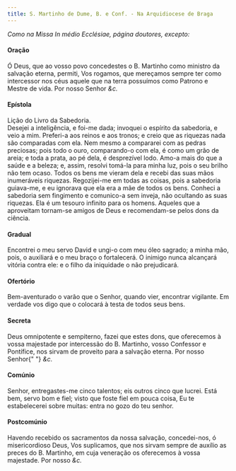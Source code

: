 ```yaml
---
title: S. Martinho de Dume, B. e Conf. - Na Arquidiocese de Braga
---
```


<em>Como na Missa In médio Ecclésiae, página doutores, excepto:</em>

<h4 class="text-center">Oração</h4>
<div class="container-fluid">
  <div class="row">
    <span class="text-justify"></div>
    <span class="text-justify">
      Ó Deus, que ao vosso povo concedestes o B. Martinho como ministro da
      salvação eterna, permiti, Vos rogamos, que mereçamos sempre ter como
      intercessor nos céus aquele que na terra possuímos como Patrono e Mestre
      de vida. Por nosso Senhor <em>&c.</em>
    </span>
</div>

<h4 class="text-center">Epístola</h4>
<div class="container-fluid">
  <div class="row">
    <span class="text-justify"></div>
    <span class="text-justify">Lição do Livro da Sabedoria.</div>
    <span class="text-justify"></div>
    <span class="text-justify">
      Desejei a inteligência, e foi-me dada; invoquei o espírito da sabedoria, e
      veio a mim. Preferi-a aos reinos e aos tronos; e creio que as riquezas
      nada são comparadas com ela. Nem mesmo a compararei com as pedras
      preciosas; pois todo o ouro, comparando-o com ela, é como um grão de
      areia; e toda a prata, ao pé dela, é desprezível lodo. Amo-a mais do que a
      saúde e a beleza; e, assim, resolvi tomá-la para minha luz, pois o seu
      brilho não tem ocaso. Todos os bens me vieram dela e recebi das suas mãos
      inumeráveis riquezas. Regozijei-me em todas as coisas, pois a sabedoria
      guiava-me, e eu ignorava que ela era a mãe de todos os bens. Conheci a
      sabedoria sem fingimento e comunico-a sem inveja, não ocultando as suas
      riquezas. Ela é um tesouro infinito para os homens. Aqueles que a
      aproveitam tornam-se amigos de Deus e recomendam-se pelos dons da ciência.
    </span>
</div>

<h4 class="text-center">Gradual</h4>
<div class="container-fluid">
  <div class="row">
    <span class="text-justify"></div>
    <span class="text-justify">
      Encontrei o meu servo David e ungi-o com meu óleo sagrado; a minha mão,
      pois, o auxiliará e o meu braço o fortalecerá. O inimigo nunca alcançará
      vitória contra ele: e o filho da iniquidade o não prejudicará.
    </div>
    <span class="text-justify"></div>
    <span class="text-justify"></span>
</div>

<h4 class="text-center">Ofertório</h4>
<div class="container-fluid">
  <div class="row">
    <span class="text-justify"></div>
    <span class="text-justify">
      Bem-aventurado o varão que o Senhor, quando vier, encontrar vigilante. Em
      verdade vos digo que o colocará à testa de todos seus bens.
    </span>
</div>

<h4 class="text-center">Secreta</h4>
<div class="container-fluid">
  <div class="row">
    <span class="text-justify"></div>
    <span class="text-justify">
      Deus omnipotente e sempiterno, fazei que estes dons, que oferecemos à
      vossa majestade por intercessão do B. Martinho, vosso Confessor e
      Pontífice, nos sirvam de proveito para a salvação eterna. Por nosso Senhor{" "}
      <em>&c.</em>
    </span>
</div>

<h4 class="text-center">Comúnio</h4>
<div class="container-fluid">
  <div class="row">
    <span class="text-justify"></div>
    <span class="text-justify">
      Senhor, entregastes-me cinco talentos; eis outros cinco que lucrei. Está
      bem, servo bom e fiel; visto que foste fiel em pouca coisa, Eu te
      estabelecerei sobre muitas: entra no gozo do teu senhor.
    </span>
</div>

<h4 class="text-center">Postcomúnio</h4>
<div class="container-fluid">
  <div class="row">
    <span class="text-justify"></div>
    <span class="text-justify">
      Havendo recebido os sacramentos da nossa salvação, concedei-nos, ó
      misericordioso Deus, Vos suplicamos, que nos sirvam sempre de auxílio as
      preces do B. Martinho, em cuja veneração os oferecemos à vossa majestade.
      Por nosso <em>&c.</em>
    </span>
</div>
